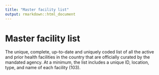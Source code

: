 ```yaml
---
title: "Master facility list"
output: rmarkdown::html_document
---
```


# Master facility list

The  unique, complete, up-to-date and  uniquely coded list of all the active and  prior health facilities in the country  that are officially curated by the  mandated  agency. At a  minimum, the list  includes a unique  ID, location, type, and  name of each facility (103).

